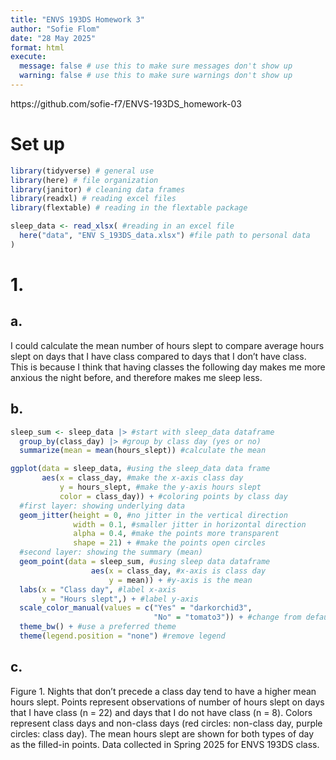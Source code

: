 ```yaml
---
title: "ENVS 193DS Homework 3"
author: "Sofie Flom"
date: "28 May 2025"
format: html
execute:
  message: false # use this to make sure messages don't show up
  warning: false # use this to make sure warnings don't show up
---
```

https://github.com/sofie-f7/ENVS-193DS_homework-03

# Set up
```r
library(tidyverse) # general use
library(here) # file organization
library(janitor) # cleaning data frames
library(readxl) # reading excel files
library(flextable) # reading in the flextable package

sleep_data <- read_xlsx( #reading in an excel file
  here("data", "ENV S_193DS_data.xlsx") #file path to personal data 
)

```

# 1. 

## a. 

I could calculate the mean number of hours slept to compare average hours slept on days that I have class compared to days that I don't have class. This is because I think that having classes the following day makes me more anxious the night before, and therefore makes me sleep less.

## b. 

```r
sleep_sum <- sleep_data |> #start with sleep_data dataframe
  group_by(class_day) |> #group by class day (yes or no)
  summarize(mean = mean(hours_slept)) #calculate the mean

ggplot(data = sleep_data, #using the sleep_data data frame
       aes(x = class_day, #make the x-axis class day
           y = hours_slept, #make the y-axis hours slept
           color = class_day)) + #coloring points by class day
  #first layer: showing underlying data
  geom_jitter(height = 0, #no jitter in the vertical direction
              width = 0.1, #smaller jitter in horizontal direction
              alpha = 0.4, #make the points more transparent
              shape = 21) + #make the points open circles
  #second layer: showing the summary (mean)
  geom_point(data = sleep_sum, #using sleep data dataframe
                  aes(x = class_day, #x-axis is class day
                      y = mean)) + #y-axis is the mean
  labs(x = "Class day", #label x-axis
       y = "Hours slept",) + #label y-axis
  scale_color_manual(values = c("Yes" = "darkorchid3",
                                "No" = "tomato3")) + #change from default colors
  theme_bw() + #use a preferred theme
  theme(legend.position = "none") #remove legend
```

## c. 

Figure 1. Nights that don't precede a class day tend to have a higher mean hours slept. Points represent observations of number of hours slept on days that I have class (n = 22) and days that I do not have class (n = 8). Colors represent class days and non-class days (red circles: non-class day, purple circles: class day). The mean hours slept are shown for both types of day as the filled-in points. Data collected in Spring 2025 for ENVS 193DS class.